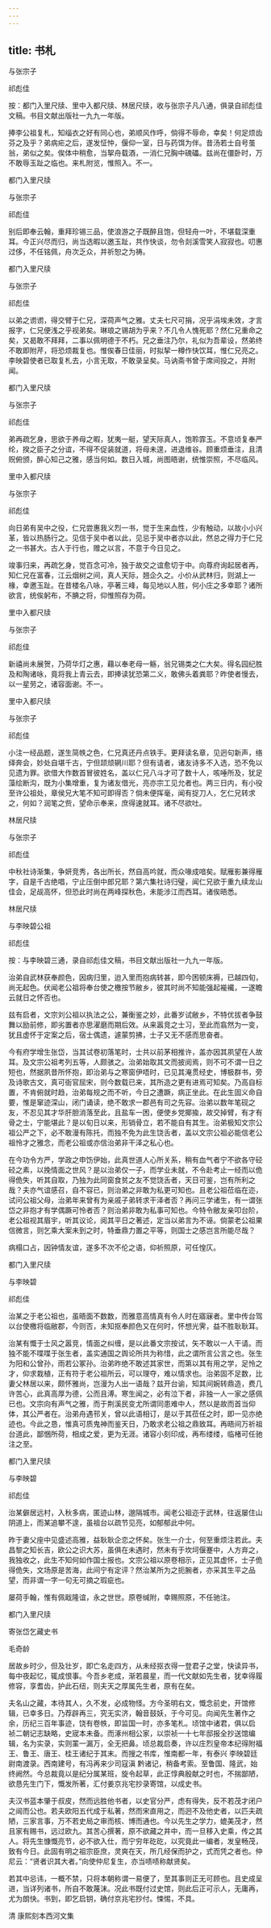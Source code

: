 ```yaml
---
---
---
```

title: 书札
---







与张宗子


祁彪佳

按：都门入里尺牍、里中入都尺牍、林居尺牍，收与张宗子凡八通，俱录自祁彪佳文稿。书目文献出版社一九九一年版。

捧李公祖复札，知缁衣之好有同心也，弟顺风作呼，倘得不辱命，幸矣！何足烦齿芬之及乎？弟病疟之后，遂发怔忡，偃仰一室，日与药饵为伴。昔汤若士自号茧翁，弟似之矣。俟体中稍愈，当挐舟载酒，一消仁兄胸中磈礧。兹尚在僵卧时，万不敢辱玉趾之临也。来札附览，惟照入。不一。

都门入里尺牍





与张宗子


祁彪佳

别后即奉云翰，重拜珍锡三品，使浪游之子既醉且饱，但轻舟一叶，不堪载深重耳。今正兴尽而归，尚当选暇以邀玉趾，共作快谈，勿令剡溪雪笑人寂寂也。叨惠过侈，不任铭佩，舟次乏众，并祈恕之为祷。

都门入里尺牍





与张宗子


祁彪佳

以弟之谫谫，得交臂于仁兄，深荷声气之雅。丈夫七尺可捐，况乎涓埃未效，才言报字，仁兄便浅之乎视弟矣。琳琅之锡胡为乎来？不几令人愧死耶？然仁兄重命之矣，又曷敢不拜拜，二事以佩明德于不朽。兄之垂注乃尔，礼似为吾辈设，然弟终不敢即附芹，将恐烦裁复也。惟俟春日佳丽，时拟挈一樽作快饮耳，惟仁兄亮之。李映碧使者已取复札去，小言无取，不敢录呈矣。马讷斋书曾于席间投之，并附闻。

都门入里尺牍





与张宗子


祁彪佳

弟再疏乞身，思欲于养母之暇，犹夷一艇，望天际真人，饱聆霏玉。不意顷复奉严纶，揆之臣子之分谊，不得不促装就道，将母未遑，进退维谷。顾重烦垂注，且清贶俯颁，醉心知己之雅，感当何如。数日入城，尚图晤谢，统惟崇照，不尽临风。

里中入都尺牍





与张宗子


祁彪佳

向日弟有吴中之役，仁兄尝惠我义烈一书，觉于生来血性，少有触动，以故小小兴革，皆以热肠行之。见信于吴中者以此，见忌于吴中者亦以此，然总之得力于仁兄之一书甚大。古人于行也，赠之以言，不意于今日见之。

竣事归来，再疏乞身，觉百念可冷，独于故交之谊愈切于中。向尊府询起居者再，知仁兄在富春，江云烟树之间，真人天际，翘企久之。小价从武林归，则湖上一椽，幸邀玉趾。在昔楼名八咏，亭著三峰，每见地以人胜，何小庄之多幸耶？诸所欲言，统俟躬布，不腆之将，仰惟照存为荷。

里中入都尺牍





与张宗子


祁彪佳

新禧尚未展贺，乃荷华灯之惠，藉以奉老母一觞，翁兄锡类之仁大矣。得名园纪胜及和陶诸咏，竟将我上青云去，即捧读犹恐第二义，敢佛头着粪耶？昨使者慢去，以一星劳之，诸容面谢。不一。

里中入都尺牍





与张宗子


祁彪佳

小注一经品题，遂生简帙之色，仁兄真还丹点铁手。更拜读名章，见迥句新声，络绎奔会，妙处自堪千古，宁但颉颃辋川耶？但有请者，诸友诗多不入选，恐不免以见遗为罪。欲借大作数首冒彼姓名，盖以仁兄八斗才可了数十人，咳唾所及，犹足藻绘断沟，既为小集增重，复为诸友借光，亮亦宗工见允者也。两三日内，有小役至许公祖处，章侯兄大笔不知可即得否？倘未便挥毫，闻有捉刀人，乞仁兄转求之，何如？润笔之赀，望命示奉来，庶得速就耳。诸不尽欲吐。

林居尺牍





与张宗子


祁彪佳

中秋社诗渐集，争妍竞秀，各出所长，然自高吟就，而众喙成喑矣。赋雁影兼得雁字，自是千古绝唱，宁止压倒中郎兄耶？第六集社诗归璧，闻仁兄欲于重九续龙山佳会，足觇高怀，但恐此时尚在两峰探秋色，未能涉江而西耳。诸俟晤悉。

林居尺牍





与李映碧公祖


祁彪佳

按：与李映碧三通，录自祁彪佳文稿，书目文献出版社一九九一年版。

治弟自武林获奉颜色，因病归里，迨入里而抱病转甚，即今困顿床褥，已越四旬，尚无起色。伏闻老公祖将奉台使之檄按节敝乡，彼其时尚不知能强起褦襶，一遂瞻云就日之怀否也。

兹有启者，文宗刘公祖以执法之公，兼衡鉴之妙，此番岁试敝乡，不特优拔者争鼓舞以励前修，即劣置者亦思濯磨而期后效。从来嚣竞之士习，至此而翕然为一变，犹且虚怀于定案之后，宿士偶遗，遽蒙剪拂，士子又无不感而思奋者。

今有府学增生张岱，当其试卷初落笔时，士共以前茅相推许，盖亦因其夙望在人故耳。及文宗公祖考列五等，人颇骇之。治弟始取其文而披阅焉，则不可不谓一日之短也，然据夙昔所怀抱，即治弟与之寒窗伊唔时，已见其淹贯经史，博极群书，旁及诗歌古文，真可衙官屈宋，则今数载已来，其所造之更有进焉可知矣。乃高自标置，不肯俯就时趋，治弟每规之而不听，今日之遭蹶，病正坐此。在此生固义命自要，惟是窜迹深山，闭门诵读，绝不敢求一郡邑有司之先容。治弟以数年笔砚之友，不忍见其才华肝胆消落至此，且盐车一困，便使乡党揶揄，故交掉臂，有才有骨之士，宁能堪此？是以旬日以来，形销骨立，若不能自有其生。治弟极知文宗公祖公严之下，必不敢漫有陈托，而独不免为此生饶舌者，盖以文宗公祖必能信老公祖怜才之雅念，而老公祖或亦信治弟非干泽之私心也。

在今功令方严，学政之申饬伊始，此真世道人心所关系，稍有血气者宁不欲各守硁硁之素，以挽情面之世风？是以治弟仅一子，而学业未就，不令赴考止一经而以佹得佹失，听其自取，乃独为此同窗食贫之友不觉饶舌者，天日可鉴，岂有所利之哉？夫亦气谊感召，自不容已，则治弟之非敢为私更可知也。且老公祖莅临在迩，试问公祖父母，治弟年来曾有为亲戚子弟转求干泽者否？再问三学诸生，有一谓张岱之非抱才有学偶蹶可怜者否？则治弟非敢为私事可知也。今特令敝友亲叩台阶，老公祖视其眉宇，听其议论，阅其平日之著述，定当以弟言为不诬。倘蒙老公祖果信微言，则乞乘大案未到之时，特垂鼎力置之平等，则国士之感岂言所能尽哉？

病榻口占，因钟情友谊，遂多不次不伦之语，仰祈照原，可任惶仄。

都门入里尺牍





与李映碧


祁彪佳

治某之于老公祖也，虽晤面不数数，而雅意高情真有令人时在寤寐者。里中传台驾以台使檄将临敝郡，今则否，未知抠奉颜色又在何时，怀想光霁，益不胜耿耿耳。

治某有慨于士风之嚣竞，情面之纠缠，是以此番文宗按试，矢不敢以一人干请。而独不能不喋喋于张生者，盖实通国之舆论所共为称惜，此之谓所言公言之也。张生为阳和公曾孙，雨若公冢孙。治弟昨绝不敢述其家世，而第以其有用之学，足怜之才，仰求栽植，正有符于老公祖所云，可以理夺，难以情求也。治弟固不足数，比妻父林居以来，颇怀雅尚，岂漫为人出一语哉？兹开台谕，知其间婉转鼎造，费几许苦心，此真高厚为德，公而且溥。寒生闻之，必有泣下者，非独一人一家之感佩已也。文宗向有声气之雅，而于荆溪民变尤所谓同患难中人，然以是故而首当仰体，其公严者在。治弟舟遇邗关，曾以此语相订，是以于其莅任之时，即一见亦绝迹也。今此之恳，惟真可质鬼神而鉴天日，乃敢求老公祖之鼎致耳。再晤间万祈祖台道此，鄙悃所荷，相成之爱，更为无涯。诸容小刻印成，再布缕缕，临楮可任驰注之至。

都门入里尺牍





与李映碧


祁彪佳

治某僻居远村，入秋多病，匿迹山林，邈隔城市。闻老公祖迩于武林，往返屡住山阴道上，而某追攀不遑，虽祖台以疏节见亮，如郁郁此中何。

昨于妻父座中见盛述高雅，益耿耿企恋之怀矣。张生一介士，何至重烦注若此。夫昌黎之知长吉，欧公之识大苏，虽俱在未遇时，然未有于坎坷偃蹇中，人方弃之，我独收之，此生不知何如作国士报也。文宗公祖以原卷相示，正见其虚怀，士子佹得佹失，文场原是苦海，此间宁有定评？然治某所为之扼腕者，亦采其生平之品望，而非谓一字一句无可摘之瑕疵也。

屡荷手翰，惟有佩戢隆谊，永之世世。原卷缄附，幸赐照原，不任驰注。

都门入里尺牍





寄张岱乞藏史书


毛奇龄

居故乡时少，但及壮岁，即亡名走四方，从未经抠衣得一登君子之堂，快读异书，每中夜起忆，辄成恨事。今吾乡老成，渐若晨星，而一代文献如先生者，犹幸得履修容，享耆齿，护此石纽，则夫天之厚属先生者，原有在矣。

夫名山之藏，本待其人，久不发，必成物怪。方今圣明右文，慨念前史，开馆修辑，已幸多日。乃荐辟再三，究无实济，翰音鼓妖，于今可见。向闻先生著作之余，历纪三百年事迹，饶有卷帙，即监国一时，亦多笔札。顷馆中诸君，俱以启 祯二朝记志缺略，史宬本未备。而涿州相公家，以崇祯一十七年邸报全抄送馆编辑，名为实录，实则罣一漏万，全无把鼻。顷总裁启奏，许以庄烈皇帝本纪得附福王、鲁王、唐王、桂王诸纪于其末。而搜之书库，惟南都一年，有泰兴 李映碧廷尉南渡录。西南建号，有冯再来少司寇滇 黔诸记，稍备考索。至鲁国、隆武，始终阙然。今总裁竟以是纪分属某班，旋令起草，此正惇典殷献之时也，不揣鄙陋，欲恳先生门下，慨发所著，汇付姜京兆宅抄录寄馆，以成史书。

夫汉书蓝本肇于叔皮，然而远胜他书者，以史官分严，虑有得失，反不若茂才闭户之闿而公也。若夫欧阳五代成于私著，然而宋直用之，而迥不及他史者，以匹夫疏陋，三家言事，万不若史局之审而核、博而通也。今以先生之学力，媲美茂才，然且家有赐书，远过欧九。其苦心撰著，原不欲藏之井中，而一旦移入史乘，传之其人。将先生慷慨亮节，必不欲入仕，而宁穷年矻矻，以究竟此一编者，发皇畅茂，致有今日。此固有明之祖宗臣庶，灵爽在天，所几经保而护之，式而凭之者也。仲尼云：“贤者识其大者。”向使仲尼复生，亦当啧啧称献贤矣。

若其中忌讳，一概不禁，只将本朝称谓一易便了，至其事则正无可顾也。且史成呈进，当详列诸书，所自不敢蔑沫。况此书既付过史馆，则此后正可示人，无庸再，尤为朗快。书到，即乞启钥，确付京兆宅抄付。悚惕，不具。

清 康熙刻本西河文集